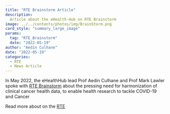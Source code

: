 ```yaml
---
title: "RTE Brainstorm Article"
description: 
  Article about the eHealth-Hub on RTE Brainstorm
image: ../../contents/photos/img/BrainStorm.png
card_style: "summary_large_image"
params:
  tag: "RTE_Brainstorm"
  date: "2022-05-19"
author: "Aedin Culhane"
date: "2022-05-19"
categories:
  - RTE
  - News Article
---
```


In May 2022, the eHealthHub lead Prof Aedin Culhane and Prof Mark Lawler spoke with [RTE Brainstorm](https://www.rte.ie/brainstorm/2022/0519/1299916-cancer-treatment-diagnosis-covid-delays-data-ireland-europe/) about the pressing need for harmonization of clinical cancer health data, to enable health research to tackle COVID-19 and Cancer

Read more about on the [RTE](https://www.rte.ie/brainstorm/2022/0519/1299916-cancer-treatment-diagnosis-covid-delays-data-ireland-europe/)
